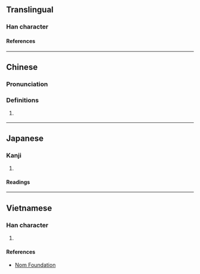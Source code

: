 {{character info}}
==Translingual==

===Han character===
{{Han char|rn=75|rad=木|as=07|sn=11|four=46980|canj=DBUC|ids=⿰木貝}}

====References====
{{Han ref|kx=0529.030|dkj=14848|hdz=21213.040|uh=6896}}

----

==Chinese==
{{zh-forms|s=𪱷}}

===Pronunciation===
{{zh-pron
|m=bèi
|c=bui3
|mc=
|oc=
|ma=
|cat=pn
}}

===Definitions===
{{zh-hanzi}}

# {{zh-only|梖多/𪱷多|dot=,}} {{zh-alt-form|貝多|[[talipot]]|nocap=y}}

----

==Japanese==

===Kanji===
{{ja-kanji|grade=|rs=木07}}

# {{rfdef|ja|sort=木07}}

====Readings====
{{ja-readings
|on=はい
|kun=ばいたら
}}

----

==Vietnamese==

===Han character===
{{vi-readings|rs=木07|reading=[[vối]], [[vôi]]}}

# {{rfdef|vi|sort=木07}}

====References====
* [http://nomfoundation.org/common/nom_details.php?codepoint=6896 Nom Foundation]
